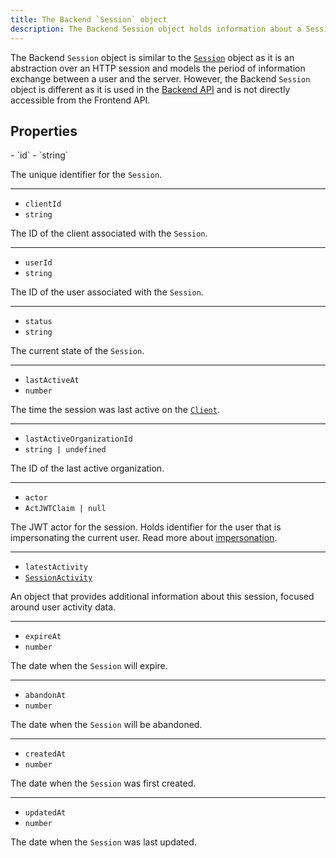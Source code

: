 ```yaml
---
title: The Backend `Session` object
description: The Backend Session object holds information about a Session of your application. However, the Backend Session object is different from the Session object in that it is used in the Backend API.
---
```


The Backend `Session` object is similar to the [`Session`](/docs/references/javascript/session) object as it is an abstraction over an HTTP session and models the period of information exchange between a user and the server. However, the Backend `Session` object is different as it is used in the [Backend API](/docs/reference/backend-api/tag/Sessions#operation/GetSessionList) and is not directly accessible from the Frontend API.

## Properties

<Properties>
  - `id`
  - `string`

  The unique identifier for the `Session`.

  ---

  - `clientId`
  - `string`

  The ID of the client associated with the `Session`.

  ---

  - `userId`
  - `string`

  The ID of the user associated with the `Session`.

  ---

  - `status`
  - `string`

  The current state of the `Session`.

  ---

  - `lastActiveAt`
  - `number`

  The time the session was last active on the [`Client`](/docs/references/backend/types/backend-client).

  ---

  - `lastActiveOrganizationId`
  - `string | undefined`

  The ID of the last active organization.

  ---

  - `actor`
  - `ActJWTClaim | null`

  The JWT actor for the session. Holds identifier for the user that is impersonating the current user. Read more about [impersonation](/docs/users/user-impersonation).

  ---

  - `latestActivity`
  - [`SessionActivity`](/docs/references/javascript/types/session-with-activities#session-activity)

  An object that provides additional information about this session, focused around user activity data.

  ---

  - `expireAt`
  - `number`

  The date when the `Session` will expire.

  ---

  - `abandonAt`
  - `number`

  The date when the `Session` will be abandoned.

  ---

  - `createdAt`
  - `number`

  The date when the `Session` was first created.

  ---

  - `updatedAt`
  - `number`

  The date when the `Session` was last updated.
</Properties>
